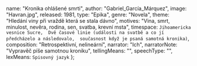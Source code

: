 
  name: "Kronika ohlášené smrti",
  author: "Gabriel_García_Márquez",
  image: "Havran.jpg",
  released: 1981,
  type: "Epika",
  genre: "Novela",
  theme: "Hledání viny při vraždě která se stala dávno",
  motives: "Vina, smrt, minulost, nevěra, rodina, sen, svatba, krevní msta",
  timespace: `Jihoamericka vesnice Sucre, 
  Dvě časové linie (události na svatbě a co jí předcházelo a následovalo, 
  současnost když je psaná samotná kronika)`,
  composition: "Retrospektivní, nelineární",
  narrator: "Ich",
  narratorNote: "Vypravěč píše samotnou kroniku",
  tellingMeans: "",
  speechType: "",
  lexMeans: `Spisovný jazyk`
};

<Title book={book} />

<Book book={book} />

## Postavy

### Santiago Naser

Pochází z bohaté rodiny, mladý, bezstarostný, je zavražděn bratry Pablem a Pedrem Vicariovímy 
protože si myslí že připravil jejich sestru Angelum, je troufalý a užívá si života.

### Angela Vicario

Pochází z chudé rodiny, má si vzít bohatého ženicha avšak jak zjistí že není panna svatba je 
zrušena. Po pokažené svatební noci posílá Bayardovi dopisy že ho miluje, on se nakonec za 
hodně let vrátí.

### Bratři Pablo a Pedro Vicariovi
Mladí, zabijí Santiaga ze msty aby jejích rodině zůstala čest, nic nezapírají před soudem, 
vysedí si malé tresty.

### Bayardo San Roman

Bohatý syn generála, chce si vzít Angelu 

## Děj

Kronika popisuje smrt Santiaga Nasera, zabili ho bratři Vicariové ze msty za to že odpanil 
jejich sestru. Kronika je psána z pohledu vypravěče po několika letech od samotné vraždy, 
který v době smrti zaspával kocovinu. 

Celý děj je následovný: Bayardo San Roman se zamiluje do Angely Vicariové která pochází z 
chudé a skromné rodiny. Nikdo nepochybuje že by neměla být pannou avšak během svatební noci 
to Bayrdo zjistí a odnese ji zpět domů. Zde dostane namláceno od matky a následně bratrům 
sdělí že o to přišla s Santiagem Nasarem, bohatým synem místních arabů. Ti následně po celé 
vesnici rozhlašují že ho hodlají zabít, nikdo mu to však nesdělí a oni ho zabijí. 

Celý příběh je popisován z pohledu jak mu o tom říkali 
ostatní lidé a příběhy právě těch lidí. Není vůbec jisté jak se to doopravdy stalo, jestli 
ji doopravdy odpanil on, nebo to jen řekla z pomsty či protože si myslela že bratři si na 
něj netroufnou. Samotní bratři ho pravděpodobně ani zabít nechtěli, proto to všude 
rozkřikovali aby je zastavili. Santiago Naser nakonec umírá z důvodů několika 
nepravděpodobných náhod.

<GGMarquez />

<MagRealismus />
